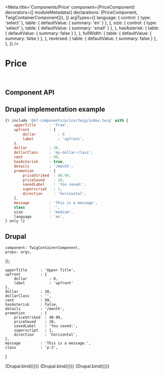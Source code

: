 


<Meta
    title='Components/Price'
    component={PriceComponent}
    decorators={[
        moduleMetadata({ declarations: [PriceComponent, TwigContainerComponent]}),
    ]}
    argTypes={{
        language: {
            control: { type: 'select' },
            table: { defaultValue: { summary: 'en' } },
        },
        size: {
            control: { type: 'select' },
            table: { defaultValue: { summary: 'small' } },
        },
        hasAsterisk: {
            table: { defaultValue: { summary: false } },
        },
        fullWidth: {
            table: { defaultValue: { summary: false } },
        },
        reversed: {
            table: { defaultValue: { summary: false } },
        },
    }}
/>


# Price

<br/>



## Component API

<Props of={PriceComponent} />



## Drupal implementation example

```jsx
{% include '@bf-components/price/twig/index.twig' with {
    upperTitle      : 'From',
    upfront         : {
        dollar          : 0
        label           : 'upfront',
    },
    dollar          : 30,
    dollarClass     : 'my-dollar-class',
    cent            : 99,
    hasAsterisk     : true,
    details         : '/month',
    promotion       : {
        priceStriked  : 40.99,
        priceSaved    : 10,
        savedLabel    : 'You saved:',
        superscript   : 1,
        direction     : 'horizontal',
    },
    message         : 'This is a message',
    class           : '',
    size            : 'medium',
    language        : 'en',
} only %}
```



## Drupal

    component: TwigContainerComponent,
    props: args,
});

    upperTitle      : 'Upper Title',
    upfront         : {
        dollar          : 0,
        label           : 'upfront'
    },
    dollar          : 30,
    dollarClass     : '',
    cent            : 99,
    hasAsterisk     : false,
    details         : '/month',
    promotion       : {
        priceStriked  : 40.99,
        priceSaved    : 10,
        savedLabel    : 'You saved:',
        superscript   : 1,
        direction     : 'horizontal',
    },
    message         : 'This is a message.',
    class           : 'p-3',
}


<Canvas  withSource='none'>
    <Story
        name='Drupal'
        height='200px'
        args={{
            elementPath     : 'components/price/_doc/template.drupal',
            ...commonProps
        }}
    >
        {Drupal.bind({})}
    </Story>
</Canvas>


<Canvas  withSource='none'>
    <Story
        name='Drupal - All Prices'
        height='800px'
        args={{
            elementPath     : 'components/price/_doc/all-prices.drupal',
            ...commonProps
        }}
    >
        {Drupal.bind({})}
    </Story>
</Canvas>

<Canvas  withSource='none'>
    <Story
        name='Drupal - All Prices - Null validator'
        height='800px'
        args={{
            elementPath     : 'components/price/_doc/null.drupal',
        }}
    >
        {Drupal.bind({})}
    </Story>
</Canvas>
